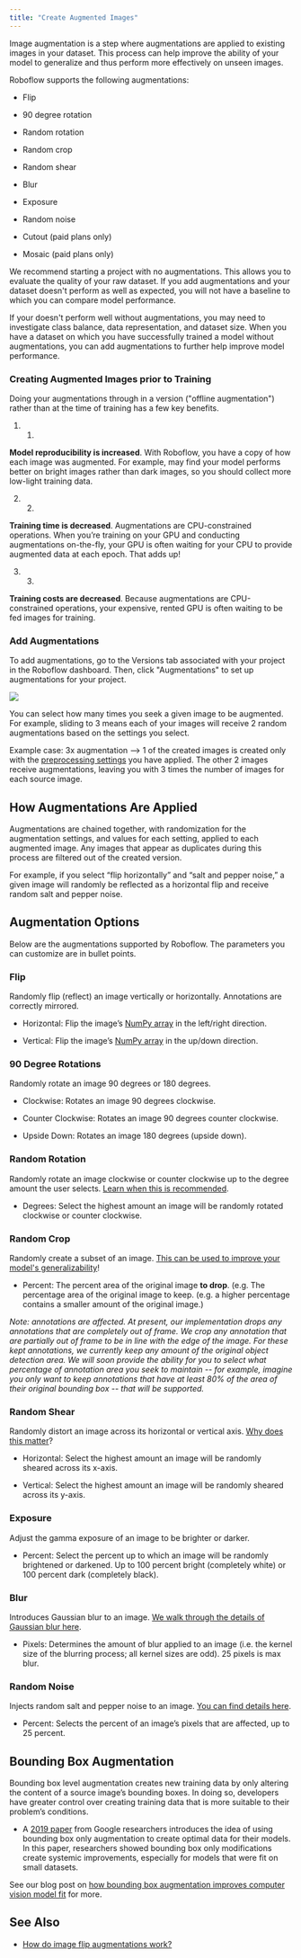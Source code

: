 ```yaml
---
title: "Create Augmented Images"
---
```


Image augmentation is a step where augmentations are applied to existing images in your dataset. This process can help improve the ability of your model to generalize and thus perform more effectively on unseen images.

Roboflow supports the following augmentations:

* Flip

* 90 degree rotation

* Random rotation

* Random crop

* Random shear

* Blur

* Exposure

* Random noise

* Cutout (paid plans only)

* Mosaic (paid plans only)

We recommend starting a project with no augmentations. This allows you to evaluate the quality of your raw dataset. If you add augmentations and your dataset doesn't perform as well as expected, you will not have a baseline to which you can compare model performance.

If your doesn't perform well without augmentations, you may need to investigate class balance, data representation, and dataset size. When you have a dataset on which you have successfully trained a model without augmentations, you can add augmentations to further help improve model performance.

### Creating Augmented Images prior to Training

Doing your augmentations through in a version ("offline augmentation") rather than at the time of training has a few key benefits.

1. 1.  
**Model reproducibility is increased**. With Roboflow, you have a copy of how each image was augmented. For example, may find your model performs better on bright images rather than dark images, so you should collect more low-light training data.

2. 2.  
**Training time is decreased**. Augmentations are CPU-constrained operations. When you’re training on your GPU and conducting augmentations on-the-fly, your GPU is often waiting for your CPU to provide augmented data at each epoch. That adds up!

3. 3.  
**Training costs are decreased**. Because augmentations are CPU-constrained operations, your expensive, rented GPU is often waiting to be fed images for training.

### Add Augmentations

To add augmentations, go to the Versions tab associated with your project in the Roboflow dashboard. Then, click "Augmentations" to set up augmentations for your project.

![](/images/datasets/Screenshot%202023-06-22%20at%2012.44.13.png)

You can select how many times you seek a given image to be augmented. For example, sliding to 3 means each of your images will receive 2 random augmentations based on the settings you select.

Example case: 3x augmentation --> 1 of the created images is created only with the [preprocessing settings](/datasets/image-preprocessing) you have applied. The other 2 images receive augmentations, leaving you with 3 times the number of images for each source image.

## How Augmentations Are Applied

Augmentations are chained together, with randomization for the augmentation settings, and values for each setting, applied to each augmented image. Any images that appear as duplicates during this process are filtered out of the created version.

For example, if you select “flip horizontally” and “salt and pepper noise,” a given image will randomly be reflected as a horizontal flip and receive random salt and pepper noise.

## Augmentation Options

Below are the augmentations supported by Roboflow. The parameters you can customize are in bullet points.

### Flip

Randomly flip (reflect) an image vertically or horizontally. Annotations are correctly mirrored.

* Horizontal: Flip the image’s [NumPy array](https://numpy.org/) in the left/right direction.

* Vertical: Flip the image’s [NumPy array](https://numpy.org/) in the up/down direction.

### 90 Degree Rotations

Randomly rotate an image 90 degrees or 180 degrees.

* Clockwise: Rotates an image 90 degrees clockwise.

* Counter Clockwise: Rotates an image 90 degrees counter clockwise.

* Upside Down: Rotates an image 180 degrees (upside down).

### Random Rotation

Randomly rotate an image clockwise or counter clockwise up to the degree amount the user selects. [Learn when this is recommended](https://blog.roboflow.com/why-and-how-to-implement-random-rotate-data-augmentation/).

* Degrees: Select the highest amount an image will be randomly rotated clockwise or counter clockwise.

### Random Crop

Randomly create a subset of an image. [This can be used to improve your model's generalizability](https://blog.roboflow.com/why-and-how-to-implement-random-crop-data-augmentation/)!

* Percent: The percent area of the original image **to drop**. (e.g. The percentage area of the original image to keep. (e.g. a higher percentage contains a smaller amount of the original image.)

_Note: annotations are affected. At present, our implementation drops any annotations that are completely out of frame. We crop any annotation that are partially out of frame to be in line with the edge of the image. For these kept annotations, we currently keep any amount of the original object detection area. We will soon provide the ability for you to select what percentage of annotation area you seek to maintain -- for example, imagine you only want to keep annotations that have at least 80% of the area of their original bounding box -- that will be supported._

### Random Shear

Randomly distort an image across its horizontal or vertical axis. [Why does this matter](https://blog.roboflow.com/shear-augmentation/)?

* Horizontal: Select the highest amount an image will be randomly sheared across its x-axis.

* Vertical: Select the highest amount an image will be randomly sheared across its y-axis.

### Exposure

Adjust the gamma exposure of an image to be brighter or darker.

* Percent: Select the percent up to which an image will be randomly brightened or darkened. Up to 100 percent bright (completely white) or 100 percent dark (completely black).

### Blur

Introduces Gaussian blur to an image. [We walk through the details of Gaussian blur here](https://blog.roboflow.com/using-blur-in-computer-vision-preprocessing/).

* Pixels: Determines the amount of blur applied to an image (i.e. the kernel size of the blurring process; all kernel sizes are odd). 25 pixels is max blur.

### Random Noise

Injects random salt and pepper noise to an image. [You can find details here](https://blog.roboflow.com/why-to-add-noise-to-images-for-machine-learning/).

* Percent: Selects the percent of an image’s pixels that are affected, up to 25 percent.

## Bounding Box Augmentation

Bounding box level augmentation creates new training data by only altering the content of a source image’s bounding boxes. In doing so, developers have greater control over creating training data that is more suitable to their problem’s conditions.

* A [2019 paper](https://arxiv.org/pdf/1906.11172.pdf) from Google researchers introduces the idea of using bounding box only augmentation to create optimal data for their models. In this paper, researchers showed bounding box only modifications create systemic improvements, especially for models that were fit on small datasets.

See our blog post on [how bounding box augmentation improves computer vision model fit](https://blog.roboflow.com/introducing-bounding-box-level-augmentations/) for more.

## See Also

* [How do image flip augmentations work?](https://blog.roboflow.com/how-flip-augmentation-improves-model-performance/)
